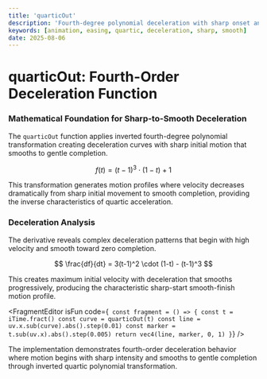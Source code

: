```yaml
---
title: 'quarticOut'
description: 'Fourth-degree polynomial deceleration with sharp onset and smooth completion'
keywords: [animation, easing, quartic, deceleration, sharp, smooth]
date: 2025-08-06
---
```



# quarticOut: Fourth-Order Deceleration Function

### Mathematical Foundation for Sharp-to-Smooth Deceleration

The `quarticOut` function applies inverted fourth-degree polynomial transformation creating deceleration curves with sharp initial motion that smooths to gentle completion.

$$
f(t) = (t-1)^3 \cdot (1-t) + 1
$$

This transformation generates motion profiles where velocity decreases dramatically from sharp initial movement to smooth completion, providing the inverse characteristics of quartic acceleration.

### Deceleration Analysis

The derivative reveals complex deceleration patterns that begin with high velocity and smooth toward zero completion.

$$
\frac{df}{dt} = 3(t-1)^2 \cdot (1-t) - (t-1)^3
$$

This creates maximum initial velocity with deceleration that smooths progressively, producing the characteristic sharp-start smooth-finish motion profile.

<FragmentEditor
        isFun
        code={`
const fragment = () => {
        const t = iTime.fract()
        const curve = quarticOut(t)
        const line = uv.x.sub(curve).abs().step(0.01)
        const marker = t.sub(uv.x).abs().step(0.005)
        return vec4(line, marker, 0, 1)
}`}
/>

The implementation demonstrates fourth-order deceleration behavior where motion begins with sharp intensity and smooths to gentle completion through inverted quartic polynomial transformation.
